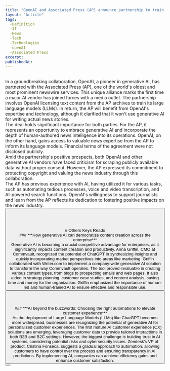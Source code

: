 ```yaml
---
title: "OpenAI and Associated Press (AP) announce partnership to train AI on news articles"
layout: "Article"
tags: 
  -Definition
  -IT
  -News
  -Tech
  -Technologies
  -openAI
  -Associated Press
excerpt:
publishedAt:
---
```

<br/>
In a groundbreaking collaboration, OpenAI, a pioneer in generative AI, has partnered with the Associated Press (AP), one of the world's oldest and most prominent newswire services. This unique alliance marks the first time a major AI vendor has joined forces with a media outlet. The partnership involves OpenAI licensing text content from the AP archives to train its large language models (LLMs). In return, the AP will benefit from OpenAI's expertise and technology, although it clarified that it won't use generative AI for writing actual news stories.
<br/>
The deal holds significant importance for both parties. For the AP, it represents an opportunity to embrace generative AI and incorporate the depth of human-authored news intelligence into its operations. OpenAI, on the other hand, gains access to valuable news expertise from the AP to inform its language models. Financial terms of the agreement were not disclosed publicly.
<br/>
Amid the partnership's positive prospects, both OpenAI and other generative AI vendors have faced criticism for scraping publicly available data without proper consent. However, the AP expressed its commitment to protecting copyright and valuing the news industry through this collaboration.
<br/>
The AP has previous experience with AI, having utilized it for various tasks, such as automating tedious processes, voice and video transcription, and AI-powered search functions. OpenAI's willingness to support journalists and learn from the AP reflects its dedication to fostering positive impacts on the news industry.
<br/>
<Button
  address="https://venturebeat.com/ai/openai-and-associated-press-ap-announce-partnership-to-train-ai-with-news-articles/?ref=futuretools.io"
  text="Source"
/>
<br/>
<br/>
<br/>
<br/>
# Others Keys Reads
<br/>
### ***How generative AI can democratize content creation across the enterprise***
<br/>
Generative AI is becoming a crucial competitive advantage for enterprises, as it significantly impacts content creation and productivity. Anna Griffin, CMO at Commvault, recognized the potential of ChatGPT in synthesizing insights and quickly incorporating market perspectives into areas like marketing. Griffin collaborated with Writer.com to implement a company-wide generative AI solution to transform the way Commvault operates. The tool proved invaluable in creating various content types, from blogs to prospecting emails and web pages. It also aided in strategy planning, customer case studies, and content analysis, saving time and money for the organization. Griffin emphasized the importance of human-led and human-trained AI to ensure effective and responsible use.
<br/>
<Button
  address="https://venturebeat.com/ai/how-generative-ai-can-democratize-content-creation-across-the-enterprise/"
  text="Source"
/>
<br/>
<br/>
<br/>
### ***AI beyond the buzzwords: Choosing the right automations to elevate customer experience***
<br/>
<Image src="/TrustAI.jpeg" alt="" width={600} height={500} />
<br />
As the deployment of Large Language Models (LLMs) like ChatGPT becomes more widespread, businesses are recognizing the potential of generative AI for personalized customer experiences. The first mature AI customer experience (CX) solutions are emerging, leveraging customer data to provide tailored interactions in both B2B and B2C settings. However, the biggest challenge is building trust in AI systems, considering potential risks and cybersecurity issues. Zendesk's VP of product, Cristina Fonseca, suggests a gradual approach to automation, allowing customers to have control over the process and ensuring transparency in AI predictions. By implementing AI, companies can achieve efficiency gains and enhance customer satisfaction.
<br/>
<Button
  address="https://venturebeat.com/automation/ai-beyond-the-buzzwords-choosing-the-right-automations-to-elevate-customer-experience/"
  text="Source"
/>
